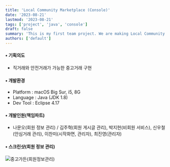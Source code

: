 ```yaml
---
title: 'Local Community Marketplace (Console)'
date: '2023-08-21'
lastmod: '2023-08-21'
tags: ['project', 'java', 'console']
draft: false
summary: 'This is my first team project. We are making Local Community Marketplace System on console. Main functions are direct dealing and safe transaction.'
authors: ['default']
---
```


#### • 기획의도

- 직거래와 안전거래가 가능한 중고거래 구현

#### • 개발환경

- Platform : macOS Big Sur, i5, 8G
- Language : Java (JDK 1.8)
- Dev Tool : Eclipse 4.17

#### • 개발인원(책임파트)

- 나문오(회원 정보 관리) / 김주혁(회원 게시글 관리), 박지현(비회원 서비스),
  신우철(안심거래 관리), 이찬미(시작화면, 관리자), 최진영(관리자)

#### • 스크린샷(회원 정보 관리)

![중고가든(회원정보관리)](https://user-images.githubusercontent.com/65845572/135231190-df7d0013-ccef-449f-9e59-f99f20714587.gif)

